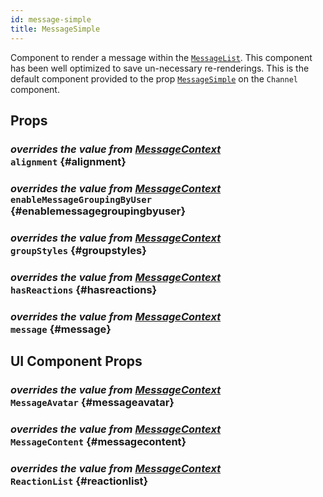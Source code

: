 ```yaml
---
id: message-simple
title: MessageSimple
---
```




Component to render a message within the [`MessageList`](./message-list.mdx). This component has been well optimized to save un-necessary re-renderings.
This is the default component provided to the prop [`MessageSimple`](../../core-components/channel#messagesimple) on the `Channel` component.

## Props

### <div class="label description">_overrides the value from [MessageContext](../../contexts/message-context#alignment)_</div> `alignment` {#alignment}

<Alignment />

### <div class="label description">_overrides the value from [MessageContext](../../contexts/message-context#enablemessagegroupingbyuser)_</div> `enableMessageGroupingByUser` {#enablemessagegroupingbyuser}

<EnableMessageGroupingByUser />

### <div class="label description">_overrides the value from [MessageContext](../../contexts/message-context#groupstyles)_</div> `groupStyles` {#groupstyles}

<GroupStyles />

### <div class="label description">_overrides the value from [MessageContext](../../contexts/message-context#hasreactions)_</div> `hasReactions` {#hasreactions}

<HasReactions />

### <div class="label description">_overrides the value from [MessageContext](../../contexts/message-context#message)_</div> `message` {#message}

<MessageProp />

## UI Component Props

### <div class="label description">_overrides the value from [MessageContext](../../contexts/message-context#messageavatar)_</div> `MessageAvatar` {#messageavatar}

<MessageAvatar />

### <div class="label description">_overrides the value from [MessageContext](../../contexts/message-context#messagecontent)_</div> `MessageContent` {#messagecontent}

<MessageContent />

### <div class="label description">_overrides the value from [MessageContext](../../contexts/message-context#reactionlist)_</div> `ReactionList` {#reactionlist}

<ReactionList />
